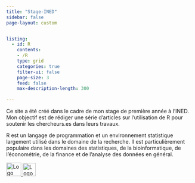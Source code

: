 ```yaml
---
title: "Stage-INED"
sidebar: false
page-layout: custom


listing:
  - id: R
    contents: 
    - /R
    type: grid
    categories: true
    filter-ui: false
    page-size: 3
    feed: false
    max-description-length: 300
    
---
```


Ce site a été créé dans le cadre de mon stage de première année à l'INED. Mon objectif est de rédiger une série d'articles sur l'utilisation de R pour soutenir les chercheurs.es dans leurs travaux.

R est un langage de programmation et un environnement statistique largement utilisé dans le domaine de la recherche. Il est particulièrement populaire dans les domaines des statistiques, de la bioinformatique, de l'économétrie, de la finance et de l'analyse des données en général.

<div>
  <a href="mailto:vcoralie.cottet@hotmail.fr">
    <img src="mail.PNG" alt="Logo email" width="40" height="36">
  </a>
    <a href="https://www.linkedin.com/in/coralie-c-05926b130">
    <img src="logo_linkedin.png" alt="Logo LinkedIn" width="35" height="35">
  </a>
</div>



